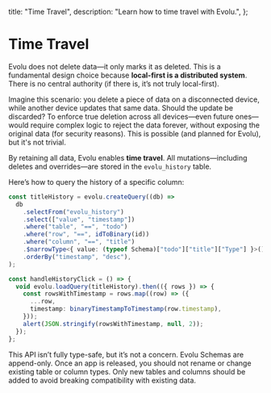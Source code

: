   title: "Time Travel",
  description: "Learn how to time travel with Evolu.",
};

# Time Travel

Evolu does not delete data—it only marks it as deleted. This is a fundamental design choice because **local-first is a distributed system**. There is no central authority (if there is, it’s not truly local-first).

Imagine this scenario: you delete a piece of data on a disconnected device, while another device updates that same data. Should the update be discarded? To enforce true deletion across all devices—even future ones—would require complex logic to reject the data forever, without exposing the original data (for security reasons). This is possible (and planned for Evolu), but it's not trivial.

By retaining all data, Evolu enables **time travel**. All mutations—including deletes and overrides—are stored in the `evolu_history` table.

Here’s how to query the history of a specific column:

```ts
const titleHistory = evolu.createQuery((db) =>
  db
    .selectFrom("evolu_history")
    .select(["value", "timestamp"])
    .where("table", "==", "todo")
    .where("row", "==", idToBinary(id))
    .where("column", "==", "title")
    .$narrowType<{ value: (typeof Schema)["todo"]["title"]["Type"] }>()
    .orderBy("timestamp", "desc"),
);

const handleHistoryClick = () => {
  void evolu.loadQuery(titleHistory).then(({ rows }) => {
    const rowsWithTimestamp = rows.map((row) => ({
      ...row,
      timestamp: binaryTimestampToTimestamp(row.timestamp),
    }));
    alert(JSON.stringify(rowsWithTimestamp, null, 2));
  });
};
```

This API isn’t fully type-safe, but it’s not a concern. Evolu Schemas are append-only. Once an app is released, you should not rename or change existing table or column types. Only new tables and columns should be added to avoid breaking compatibility with existing data.
